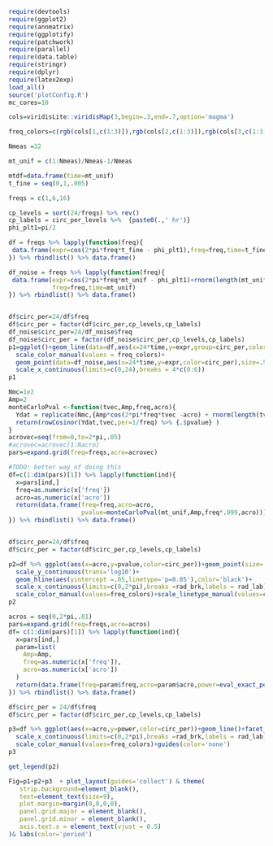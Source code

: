```r
require(devtools)
require(ggplot2)
require(annmatrix)
require(ggplotify)
require(patchwork)
require(parallel)
require(data.table)
require(stringr)
require(dplyr)
require(latex2exp)
load_all()
source('plotConfig.R')
mc_cores=10
```

```r
cols=viridisLite::viridisMap(3,begin=.3,end=.7,option='magma')

freq_colors=c(rgb(cols[1,c(1:3)]),rgb(cols[2,c(1:3)]),rgb(cols[3,c(1:3)]))
```

```r
Nmeas =32

mt_unif = c(1:Nmeas)/Nmeas-1/Nmeas

mtdf=data.frame(time=mt_unif)
t_fine = seq(0,1,.005)

freqs = c(1,6,16)

cp_levels = sort(24/freqs) %>% rev()
cp_labels = circ_per_levels %>%  {paste0(.,' hr')}
phi_plt1=pi/2

df = freqs %>% lapply(function(freq){
 data.frame(expr=cos(2*pi*freq*t_fine - phi_plt1),freq=freq,time=t_fine)
}) %>% rbindlist() %>% data.frame()

df_noise = freqs %>% lapply(function(freq){
 data.frame(expr=cos(2*pi*freq*mt_unif - phi_plt1)+rnorm(length(mt_unif)),
            freq=freq,time=mt_unif)
}) %>% rbindlist() %>% data.frame()


df$circ_per=24/df$freq
df$circ_per = factor(df$circ_per,cp_levels,cp_labels)
df_noise$circ_per=24/df_noise$freq
df_noise$circ_per = factor(df_noise$circ_per,cp_levels,cp_labels)
p1=ggplot()+geom_line(data=df,aes(x=24*time,y=expr,group=circ_per,color=circ_per))+
  scale_color_manual(values = freq_colors)+
  geom_point(data=df_noise,aes(x=24*time,y=expr,color=circ_per),size=.5)+facet_wrap(~circ_per,nrow=3)+labs(y='expression',x='time (hr)')+
  scale_x_continuous(limits=c(0,24),breaks = 4*c(0:6))
p1
```

```r
Nmc=1e2
Amp=2
monteCarloPval <-function(tvec,Amp,freq,acro){
  Ydat = replicate(Nmc,{Amp*cos(2*pi*freq*tvec -acro) + rnorm(length(tvec))}) %>% t
  return(rowCosinor(Ydat,tvec,per=1/freq) %>% {.$pvalue} )
}
acrovec=seq(from=0,to=2*pi,.05)
#acrovec=acrovec[1:Nacro]
pars=expand.grid(freq=freqs,acro=acrovec)

#TODO: better way of doing this
df=c(1:dim(pars)[1]) %>% lapply(function(ind){
  x=pars[ind,]
  freq=as.numeric(x['freq'])
  acro=as.numeric(x['acro'])
  return(data.frame(freq=freq,acro=acro,
                    pvalue=monteCarloPval(mt_unif,Amp,freq*.999,acro)))
}) %>% rbindlist() %>% data.frame()


df$circ_per=24/df$freq
df$circ_per = factor(df$circ_per,cp_levels,cp_labels)

p2=df %>% ggplot(aes(x=acro,y=pvalue,color=circ_per))+geom_point(size=.5,alpha=.2)+facet_wrap(~circ_per,nrow=3)+
  scale_y_continuous(trans='log10')+
  geom_hline(aes(yintercept =.05,linetype='p=0.05'),color='black')+
  scale_x_continuous(limits=c(0,2*pi),breaks =rad_brk,labels = rad_lab)+labs(x='acrophase (rad)',linetype=element_blank())+
  scale_color_manual(values=freq_colors)+scale_linetype_manual(values=c('dashed'))+guides(color='none')
p2
```

```r
acros = seq(0,2*pi,.01)
pars=expand.grid(freq=freqs,acro=acros) 
df= c(1:dim(pars)[1]) %>% lapply(function(ind){
  x=pars[ind,]
  param=list(
    Amp=Amp,
    freq=as.numeric(x['freq']),
    acro=as.numeric(x['acro'])
  )
  return(data.frame(freq=param$freq,acro=param$acro,power=eval_exact_power(mt_unif,param)))
}) %>% rbindlist() %>% data.frame()

df$circ_per = 24/df$freq
df$circ_per = factor(df$circ_per,cp_levels,cp_labels)

p3=df %>% ggplot(aes(x=acro,y=power,color=circ_per))+geom_line()+facet_wrap(~circ_per,nrow=3)+labs(x='acrophase (rad)')+
  scale_x_continuous(limits=c(0,2*pi),breaks =rad_brk,labels = rad_lab)+
  scale_color_manual(values=freq_colors)+guides(color='none')
p3
```

```r
get_legend(p2)

Fig=p1+p2+p3  + plot_layout(guides='collect') & theme(
   strip.background=element_blank(),
   text=element_text(size=9),
   plot.margin=margin(0,0,0,0),
   panel.grid.major = element_blank(),
   panel.grid.minor = element_blank(),
   axis.text.x = element_text(vjust = 0.5)
)& labs(color='period')
  
```

```r

```